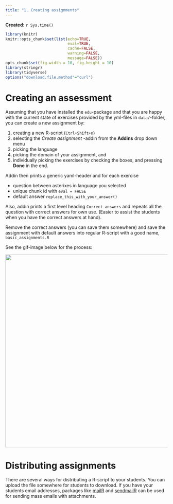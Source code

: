 ```yaml
---
title: "1. Creating assignments"
---
```


**Created:** `r Sys.time()`

```r
library(knitr)
knitr::opts_chunk$set(list(echo=TRUE,
                           eval=TRUE,
                           cache=FALSE,
                           warning=FALSE,
                           message=FALSE))
opts_chunk$set(fig.width = 10, fig.height = 10)
library(stringr)
library(tidyverse)
options("download.file.method"="curl")
```


# Creating an assessment

Assuming that you have installed the `edu`-package and that you are happy with the current state of exercises provided by the yml-files in `data/`-folder, you can create a new assignment by:

1. creating a new R-script (`Ctrl+Shift+n`)
2. selecting the *Create assignment* -addin from the **Addins** drop down menu
3. picking the language
4. picking the domain of your assignment, and 
5. individually picking the exercises by checking the boxes, and pressing **Done** in the end.

Addin then prints a generic yaml-header and for each exercise

- question between asterixes in language you selected
- unique chunk id with `eval = FALSE`
- default answer `replace_this_with_your_answer()`

Also, addin prints a first level heading `Correct answers` and repeats all the question with correct answers for own use. (Easier to assist the students when you have the correct answers at hand).

Remove the correct answers (you can save them somewhere) and save the assignment with default answers into regular R-script with a good name, `basic_assignments.R`


See the gif-image below for the process:



<img src="http://software.markuskainu.fi/ropengov/edu/ropengov_edu.gif" width = 600/>


# Distributing assignments

There are several ways for distributing a R-script to your students. You can upload the file somewhere for students to download. If you have your students email addresses, packages like [mailR](https://cran.r-project.org/web/packages/mailR/index.html) and [sendmailR](https://cran.r-project.org/web/packages/sendmailR/index.html) can be used for sending mass emails with attachments.



